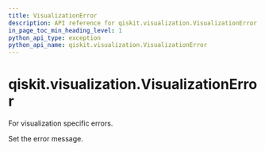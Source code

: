 ```yaml
---
title: VisualizationError
description: API reference for qiskit.visualization.VisualizationError
in_page_toc_min_heading_level: 1
python_api_type: exception
python_api_name: qiskit.visualization.VisualizationError
---
```


# qiskit.visualization.VisualizationError

<Class id="qiskit.visualization.VisualizationError" github="https://github.com/qiskit/qiskit/tree/stable/0.22/qiskit/visualization/exceptions.py" signature="VisualizationError(*message)">
  For visualization specific errors.

  Set the error message.
</Class>

